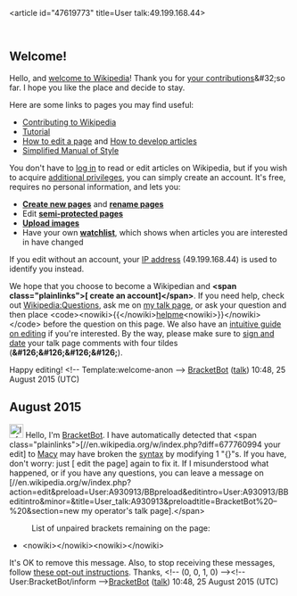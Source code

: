 <article id="47619773" title=User talk:49.199.168.44>
	<talkpage id="47619773" title="User talk:49.199.168.44">
== Welcome! ==

Hello, and [[Wikipedia:Introduction|welcome to Wikipedia]]! Thank you for [[Special:Contributions/49.199.168.44|your contributions]]&amp;#32;so far. I hope you like the place and decide to stay.

Here are some links to pages you may find useful:
* [[Wikipedia:Contributing to Wikipedia|Contributing to Wikipedia]]
* [[Wikipedia:Tutorial|Tutorial]]
* [[Wikipedia:How to edit a page|How to edit a page]] and [[Wikipedia:Article development|How to develop articles]]
* [[Wikipedia:Simplified Manual of Style|Simplified Manual of Style]]

You don't have to [[Special:Userlogin|log in]] to read or edit articles on Wikipedia, but if you wish to acquire [[Wikipedia:Why create an account?|additional privileges]], you can simply create an account.  It's free, requires no personal information, and lets you:
* '''[[Help:Starting a new page|Create new pages]]''' and '''[[Wikipedia:How to rename a page|rename pages]]'''
* Edit '''[[Wikipedia:Semi-protection policy|semi-protected pages]]'''
* '''[[Help:Upload|Upload images]]'''
* Have your own '''[[Wikipedia:Watchlist|watchlist]]''', which shows when articles you are interested in have changed

If you edit without an account, your [[IP address]] (49.199.168.44) is used to identify you instead.

We hope that you choose to become a Wikipedian and '''&lt;span class=&quot;plainlinks&quot;&gt;[{{fullurl:Special:Userlogin|type=signup&amp;campaign=anonwelcometemplate}} create an account]&lt;/span&gt;'''.  If you need help, check out [[Wikipedia:Questions]], ask me on [[User talk:BracketBot|my talk page]], or ask your question and then place &lt;code&gt;&lt;nowiki&gt;{{&lt;/nowiki&gt;[[:Category:Wikipedians looking for help|helpme]]&lt;nowiki&gt;}}&lt;/nowiki&gt;&lt;/code&gt; before the question on this page.  We also have an [[WP:TMM|intuitive guide on editing]] if you're interested. By the way, please make sure to [[Wikipedia:Sign your posts on talk pages|sign and date]] your talk page comments with four tildes ('''&amp;#126;&amp;#126;&amp;#126;&amp;#126;'''). 

Happy editing! &lt;!-- Template:welcome-anon --&gt; [[User:BracketBot|BracketBot]] ([[User talk:BracketBot|talk]]) 10:48, 25 August 2015 (UTC)

== August 2015 ==

[[File:Information.svg|25px|alt=|link=]] Hello, I'm [[User:BracketBot|BracketBot]]. I have automatically detected that &lt;span class=&quot;plainlinks&quot;&gt;[//en.wikipedia.org/w/index.php?diff=677760994 your edit] to [[Macy]] may have broken the [[syntax]] by modifying 1 &quot;{}&quot;s. If you have, don't worry: just [{{fullurl:Macy|action=edit&amp;minor=minor&amp;summary=Fixing+typo+raised+by+%5B%5BUser%3ABracketBot%7CBracketBot%5D%5D}} edit the page] again to fix it. If I misunderstood what happened, or if you have any questions, you can leave a message on [//en.wikipedia.org/w/index.php?action=edit&amp;preload=User:A930913/BBpreload&amp;editintro=User:A930913/BBeditintro&amp;minor=&amp;title=User_talk:A930913&amp;preloadtitle=BracketBot%20–%20{{subst&lt;/noinclude&gt;:REVISIONUSER}}&amp;section=new my operator's talk page].&lt;/span&gt;
:List of unpaired brackets remaining on the page:
*&lt;nowiki&gt;&lt;/nowiki&gt;{{red|'''&amp;#123;'''}}&lt;nowiki&gt;&lt;/nowiki&gt;
It's OK to remove this message. Also, to stop receiving these messages, follow [[User:BracketBot#Opting out|these opt-out instructions]]. Thanks, &lt;!-- (0, 0, 1, 0) --&gt;&lt;!-- User:BracketBot/inform --&gt;[[User:BracketBot|BracketBot]] ([[User talk:BracketBot|talk]]) 10:48, 25 August 2015 (UTC)
	</talkpage>
</article>